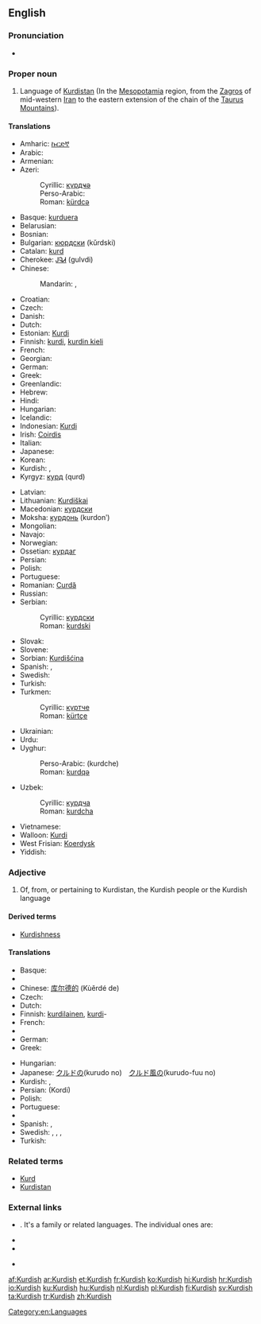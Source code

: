{{interwiktionary|code=ku}}
==English==
{{wikipedia}}

===Pronunciation===
* {{audio|en-us-Kurdish.ogg|Audio (US)}}

===Proper noun===
{{en-proper noun}}

# Language of [[Kurdistan]] (In the [[Mesopotamia]] region, from the [[Zagros]] of mid-western [[Iran]] to the eastern extension of the chain of the [[Taurus Mountains]]).

====Translations====
{{trans-top|language of Kurdistan}}
* Amharic: [[ኩርድኛ]]
* Arabic: {{t|ar|كردية|f|tr=kurdíyya|sc=Arab}}
* Armenian: {{t-|hy|քրդերեն|tr=k’rderen}}
* Azeri:
*: Cyrillic: [[күрдҹә]]
*: Perso-Arabic: {{fa-Arab|[[کوردجه]]}}
*: Roman: [[kürdcə]]
* Basque: [[kurduera]]
* Belarusian: {{t|be|курдская|f|tr=kúrdskaja|sc=Cyrl}}
* Bosnian: {{t-|bs|kurdski|m}}
* Bulgarian: [[кюрдски]] (kǔrdski)
* Catalan: [[kurd]]
* Cherokee: [[ᎫᎸᏗ]] (gulvdi)
* Chinese:
*: Mandarin: {{t|zh|庫爾德語|sc=Hani}}, {{t|zh|库尔德语|tr=Kù'ěrdé yǔ|sc=Hani}}
* Croatian: {{t-|hr|kurdski|m}}
* Czech: {{t|cs|kurdština|f}}
* Danish: {{t+|da|kurdisk|c}}
* Dutch: {{t+|nl|Koerdisch|n}}
* Estonian: [[Kurdi]]
* Finnish: [[kurdi#Finnish|kurdi]], [[kurdin kieli]]
* French: {{t+|fr|kurde|m}}
* Georgian: {{t|ka|ქურთული|tr=kurduli|sc=Geor}}
* German: {{t+|de|Kurdisch|n}}
* Greek: {{t+|el|κουρδικά|tr=kourdiká}}
* Greenlandic: {{t|kl|Kurdiskisut}}
* Hebrew: {{t|he|כורדית|f|tr=kurdít|sc=Hebr}}
* Hindi: {{t|hi|कुर्दी|f|tr=kurdī|sc=Deva}}
* Hungarian: {{t+|hu|kurd}}
* Icelandic: {{t|is|Kúrdíska}}
* Indonesian: [[Kurdi]]
* Irish: [[Coirdis]]
* Italian: {{t+|it|curdo}}
* Japanese: {{t|ja|クルド語|tr=Kurudo-go|sc=Jpan}}
* Korean: {{t|ko|쿠르드어|tr=Kureudeu-eo|sc=Kore}}
* Kurdish: {{t+|ku|kurdî}}, {{t+|ku|کوردی|sc=ku-Arab}}
* Kyrgyz: [[курд]] (qurd)
{{trans-mid}}
* Latvian: {{t-|lv|kurdu|xs=Latvian}}
* Lithuanian: [[Kurdiškai]]
* Macedonian: [[курдски]] {{m}}
* Moksha: [[курдонь]] (kurdonʹ)
* Mongolian: {{t-|mn|курд|tr=kurd|sc=Cyrl|xs=Mongolian}}
* Navajo: {{tø|nv|Kʼóódii bizaad}}
* Norwegian: {{t+|no|kurdisk}}
* Ossetian: [[курдаг]]
* Persian: {{t|fa|کردی|tr=kordi|sc=fa-Arab}}
* Polish: {{t-|pl|kurdyjski}}
* Portuguese: {{t+|pt|curdo|m}}
* Romanian: [[Curdă]]
* Russian: {{t+|ru|курдский|m|tr=kúrdskij}}
* Serbian:
*: Cyrillic: [[курдски]] {{m}}
*: Roman: [[kurdski]] {{m}}
* Slovak: {{t+|sk|kurdčina}}
* Slovene: {{t+|sl|kurdščina}}
* Sorbian: [[Kurdišćina]]
* Spanish: {{t+|es|kurdo}}, {{t|es|curdo|m}}
* Swedish: {{t+|sv|kurdiska}}
* Turkish: {{t+|tr|Kürtçe}}
* Turkmen:
*: Cyrillic: [[күртче]]
*: Roman: [[kürtçe]]
* Ukrainian: {{t|uk|курдська|f|tr=kúrds'ka|sc=Cyrl}}
* Urdu: {{t|ur|کردی|f|tr=kurdī|sc=ur-Arab}}
* Uyghur:
*: Perso-Arabic: {{fa-Arab|[[كۇردچە]]}} (kurdche)
*: Roman: [[kurdqə]]
* Uzbek:
*: Cyrillic: [[курдча]]
*: Roman: [[kurdcha]]
* Vietnamese: {{t|vi|tiếng Kurd}}
* Walloon: [[Kurdi]]
* West Frisian: [[Koerdysk]]
* Yiddish: {{t|yi|קורדיש|n|tr=kurdish|sc=Hebr}}
{{trans-bottom}}

===Adjective===
{{en-adj|-}}

# Of, from, or pertaining to Kurdistan, the Kurdish people or the Kurdish language

====Derived terms====
* [[Kurdishness]]

====Translations====
{{trans-top|of, from, or pertaining to Kurdistan, the Kurdish people or the Kurdish language}}
* Basque: {{t-|eu|kurdu|xs=Basque}}
* {{trreq|Bulgarian}}
* Chinese: [[库尔德的]] (Kùěrdé de)
* Czech: {{t|cs|kurdský}}
* Dutch: {{t+|nl|Koerdisch}}
* Finnish: [[kurdilainen]], [[kurdi#Finnish|kurdi]]- {{qualifier|in compounds}}
* French: {{t+|fr|kurde}}
* {{trreq|Georgian}}
* German: {{t+|de|kurdisch}}
* Greek: {{t+|el|κουρδικός}}
{{trans-mid}}
* Hungarian: {{t+|hu|kurd}}
* Japanese: [[クルド]]の(kurudo no)　[[クルド]][[風]]の(kurudo-fuu no)
* Kurdish: {{t+|ku|kurdî}}, {{t+|ku|کوردی|sc=ku-Arab}}
* Persian: {{fa-Arab|[[کردی]]}} (Kordi)
* Polish: {{t-|pl|kurdyjski|m}}
* Portuguese: {{t+|pt|curdo}}
* {{trreq|Romanian}}
* Spanish: {{t|es|curdo}}, {{t|es|kurdo}}
* Swedish: {{t+|sv|kurdiska}}, {{t+|sv|kurdiske}}, {{t+|sv|kurdisk}}, {{t+|sv|kurdiskt}}
* Turkish: {{t|tr|Kürtçe}}
{{trans-bottom}}

===Related terms===
* [[Kurd]]
* [[Kurdistan]]

===External links===
* {{ISO 639|3code=kur|1code=ku}}. It's a family or related languages. The individual ones are:
{{top2}}
* {{ethnologue|lang=Central Kurdish|code=ckb}}
* {{ethnologue|lang=Northern  Kurdish|code=kmr}}
{{mid2}}
* {{ethnologue|lang=Southern  Kurdish|code=sdh}}
{{bottom}}

[[Category:en:Languages]]

[[af:Kurdish]]
[[ar:Kurdish]]
[[et:Kurdish]]
[[fr:Kurdish]]
[[ko:Kurdish]]
[[hi:Kurdish]]
[[hr:Kurdish]]
[[io:Kurdish]]
[[ku:Kurdish]]
[[hu:Kurdish]]
[[nl:Kurdish]]
[[pl:Kurdish]]
[[fi:Kurdish]]
[[sv:Kurdish]]
[[ta:Kurdish]]
[[tr:Kurdish]]
[[zh:Kurdish]]